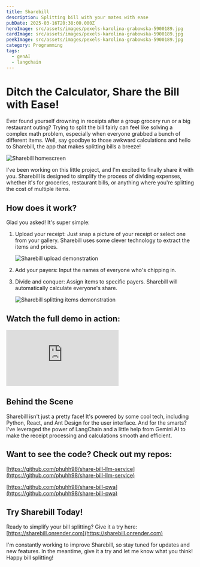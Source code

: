 ---
title: Sharebill
description: Splitting bill with your mates with ease
pubDate: 2025-03-16T20:38:00.000Z
heroImage: src/assets/images/pexels-karolina-grabowska-5900189.jpg
cardImage: src/assets/images/pexels-karolina-grabowska-5900189.jpg
peekImage: src/assets/images/pexels-karolina-grabowska-5900189.jpg
category: Programming
tags:
  - genAI
  - langchain
---

# Ditch the Calculator, Share the Bill with Ease!

Ever found yourself drowning in receipts after a group grocery run or a big restaurant outing? Trying to split the bill fairly can feel like solving a complex math problem, especially when everyone grabbed a bunch of different items. Well, say goodbye to those awkward calculations and hello to Sharebill, the app that makes splitting bills a breeze!

![Sharebill homescreen](src/assets/images/sharebill-upload.png "Sharebill homescreen")

I've been working on this little project, and I'm excited to finally share it with you. Sharebill is designed to simplify the process of dividing expenses, whether it's for groceries, restaurant bills, or anything where you're splitting the cost of multiple items.

## How does it work?

Glad you asked! It's super simple:

1. Upload your receipt: Just snap a picture of your receipt or select one from your gallery. Sharebill uses some clever technology to extract the items and prices.

   ![Sharebill upload demonstration](src/assets/images/sharebill-upload-to-list.gif "Sharebill upload demonstration")

2. Add your payers: Input the names of everyone who's chipping in.
3. Divide and conquer: Assign items to specific payers. Sharebill will automatically calculate everyone's share.

   ![Sharebill splitting items demonstration](src/assets/images/sharebill-gif.gif "Sharebill splitting items demonstration")

## Watch the full demo in action:

<Iframe
  allow="accelerometer; autoplay; clipboard-write; encrypted-media; gyroscope; picture-in-picture; web-share"
  allowfullscreen
  frameborder="0"
  referrerpolicy="strict-origin-when-cross-origin"
  src="https://www.youtube.com/embed/UTagmB29_e0?si=0xwpjSMGqZ2X6U1c"
  title="YouTube video player"
></Iframe>

## Behind the Scene

Sharebill isn't just a pretty face! It's powered by some cool tech, including Python, React, and Ant Design for the user interface. And for the smarts? I've leveraged the power of LangChain and a little help from Gemini AI to make the receipt processing and calculations smooth and efficient.

## Want to see the code? Check out my repos:

[https://github.com/phuhh98/share-bill-llm-service](https://github.com/phuhh98/share-bill-llm-service)

[https://github.com/phuhh98/share-bill-pwa](https://github.com/phuhh98/share-bill-pwa)

## Try Sharebill Today!

Ready to simplify your bill splitting? Give it a try here: [https://sharebill.onrender.com](https://sharebill.onrender.com)

I'm constantly working to improve Sharebill, so stay tuned for updates and new features. In the meantime, give it a try and let me know what you think! Happy bill splitting!
